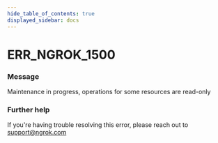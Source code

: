 ```yaml
---
hide_table_of_contents: true
displayed_sidebar: docs
---
```



# ERR_NGROK_1500

### Message
Maintenance in progress, operations for some resources are read-only

<ErrorDetails error='err_ngrok_1500' />


### Further help
If you're having trouble resolving this error, please reach out to [support@ngrok.com](mailto:support@ngrok.com?subject=Help%20with%20ERR_NGROK_1500)

